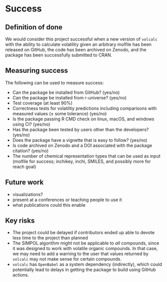 # Success
<!-- 
Projects should have a definition of done that is measurable, and a thorough understanding going in of what the risks are to delivery 
-->

## Definition of done
<!-- 
What does success look like? 
-->
We would consider this project successful when a new version of `volcalc` with the ability to calculate volatility given an arbitrary molfile has been released on GitHub, the code has been archived on Zenodo, and the package has been successfully submitted to CRAN.

## Measuring success
<!-- 
How will we know when success is achieved, what markers can we use along the way 
-->

The following can be used to measure success:

- Can the package be installed from GitHub? (yes/no)
- Can the package be installed from r-universe? (yes/no)
- Test coverage (at least 90%)
- Correctness tests for volatiltiy predictions including comparisons with measured values (± some tolerance) (yes/no)
- Is the package passing R CMD check on linux, macOS, and windows using CI? (yes/no)
- Has the package been tested by users other than the developers? (yes/no)
- Does the package have a vignette that is easy to follow? (yes/no)
- Is code archived on Zenodo and a DOI associated with the package citation? (yes/no)
- The number of chemical representation types that can be used as input (molfile for success; inchikey, inchi, SMILES, and possibly more for reach goal)

## Future work
<!-- 
How could this be extended / developed in the future by yourself and/or the community in general?
-->

- visualizations?
- present at a conferences or teaching people to use it
- what publications could this enable

## Key risks
<!-- 
What sort of things could come up that can delay or break the project?

 - [ ] People
 - [ ] Processes
 - [ ] Tooling & Technology
 - [ ] Costs

-->

- The project could be delayed if contributors ended up able to devote less time to the project than planned
- The SIMPOL algorithm might not be applicable to *all* compounds, since it was designed to work with volatile organic compounds.  In that case, we may need to add a warning to the user that values returned by `volcalc` may not make sense for certain compounds.
- `volcalc` has `OpenBabel` as a system dependency (indirectly), which could potentially lead to delays in getting the package to build using GitHub actions.

